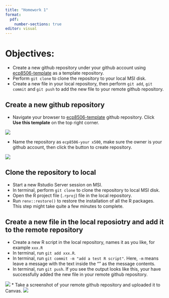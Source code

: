 ```yaml
---
title: "Homework 1"
format: 
  pdf: 
    number-sections: true
editor: visual
---
```


# Objectives: 
* Create a new github repository under your github account using [ecp8506-template](https://github.com/UMN-ECP-PMX/ecp8506-template) as a template repository.
* Perform `git clone` to clone the repository to your local MSI disk. 
* Create a new file in your local repository, then perform `git add`, `git commit` and `git push` to add the new file to your remote github repository. 

## Create a new github repository

* Navigate your browser to [ecp8506-template](https://github.com/UMN-ECP-PMX/ecp8506-template) github repository. Click **Use this template** on the top right corner. 

![](pics/github1.png)

* Name the repository as `ecp8506-your x500`, make sure the owner is your github account, then click the button to create repository. 

![](pics/github2.png)

## Clone the repository to local

* Start a new Rstudio Server session on MSI. 
* In terminal, perform `git clone` to clone the repository to local MSI disk. 
* Open the R project file (`.rproj`) file in the local repository. 
* Run `renv::restore()` to restore the installation of all the R packages. This step might take quite a few minutes to complete. 

## Create a new file in the local reposiotry and add it to the remote repository

* Create a new R script in the local repository, names it as you like, for example `xxx.R` 
* In terminal, run `git add xxx.R`. 
* In terminal, run `git commit -m "add a test R script"`. Here, `-m` means leave a message with the text inside the "" as the message contents. 
* In terminal, run `git push`. If you see the output looks like this, your have successfully added the new file in your remote github repository.   

![](pics/gitpush.png)
* Take a screenshot of your remote github repository and uploaded it to Canvas. 
![](pics/remotegit.png)

